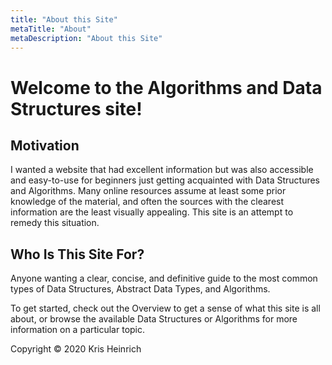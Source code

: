 ```yaml
---
title: "About this Site"
metaTitle: "About"
metaDescription: "About this Site"
---
```



# Welcome to the Algorithms and Data Structures site!

## Motivation

I wanted a website that had excellent information but was also accessible and easy-to-use for beginners just getting acquainted with Data Structures and Algorithms. Many online resources assume at least some prior knowledge of the material, and often the sources with the clearest information are the least visually appealing. This site is an attempt to remedy this situation.

## Who Is This Site For?

Anyone wanting a clear, concise, and definitive guide to the most common types of Data Structures, Abstract Data Types, and Algorithms.

To get started, check out the <GatsbyLink to='/overview'>Overview</GatsbyLink> to get a sense of what this site is all about, or browse the available <GatsbyLink to='/structures'>Data Structures</GatsbyLink> or <GatsbyLink to='/algorithms'>Algorithms</GatsbyLink> for more information on a particular topic.

Copyright © 2020 Kris Heinrich
